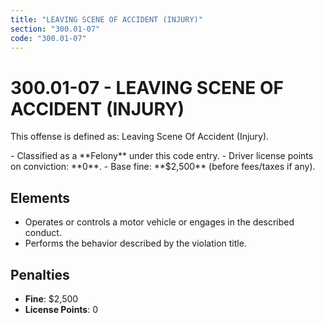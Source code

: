 ```yaml
---
title: "LEAVING SCENE OF ACCIDENT (INJURY)"
section: "300.01-07"
code: "300.01-07"
---
```





# 300.01-07 - LEAVING SCENE OF ACCIDENT (INJURY)

This offense is defined as: Leaving Scene Of Accident (Injury).

<Aside type="danger" title="Charge Type: Felony">
- Classified as a **Felony** under this code entry.
- Driver license points on conviction: **0**.
- Base fine: **$2,500** (before fees/taxes if any).
</Aside>

## Elements
- Operates or controls a motor vehicle or engages in the described conduct.
- Performs the behavior described by the violation title.

## Penalties
- **Fine**: $2,500
- **License Points**: 0
